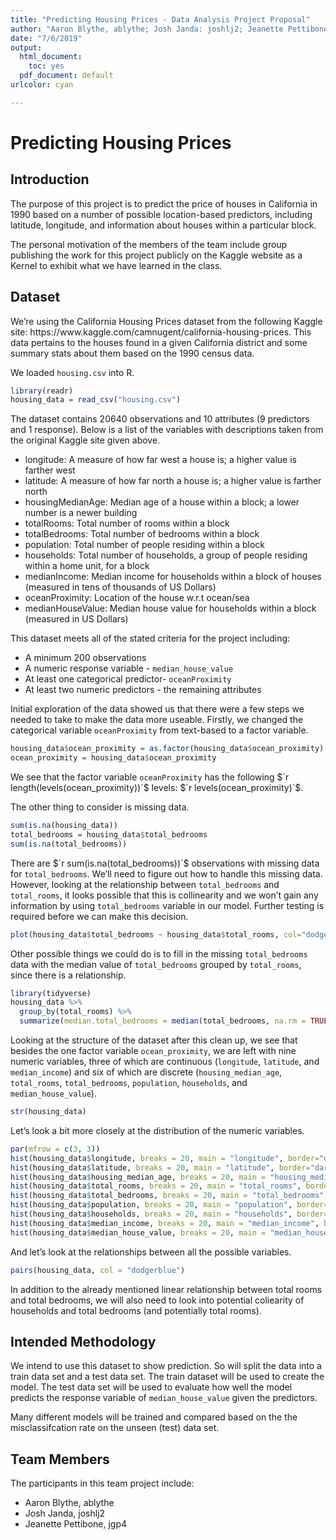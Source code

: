 ```yaml
---
title: "Predicting Housing Prices - Data Analysis Project Proposal"
author: "Aaron Blythe, ablythe; Josh Janda: joshlj2; Jeanette Pettibone, jgp4"
date: "7/6/2019"
output:
  html_document: 
    toc: yes
  pdf_document: default
urlcolor: cyan

---
```


# Predicting Housing Prices

## Introduction

The purpose of this project is to predict the price of houses in California in 1990 based on a number of possible location-based predictors, including latitude, longitude, and information about houses within a particular block.

The personal motivation of the members of the team include group publishing the work for this project publicly on the Kaggle website as a Kernel to exhibit what we have learned in the class.

## Dataset

We're using the California Housing Prices dataset from the following Kaggle site: https://www.kaggle.com/camnugent/california-housing-prices.  This data pertains to the houses found in a given California district and some summary stats about them based on the 1990 census data.  

We loaded `housing.csv` into R.

```r
library(readr)
housing_data = read_csv("housing.csv")
```

The dataset contains 20640 observations and 10 attributes (9 predictors and 1 response).  Below is a list of the variables with descriptions taken from the original Kaggle site given above.  

- longitude: A measure of how far west a house is; a higher value is farther west
- latitude: A measure of how far north a house is; a higher value is farther north
- housingMedianAge: Median age of a house within a block; a lower number is a newer building
- totalRooms: Total number of rooms within a block
- totalBedrooms: Total number of bedrooms within a block
- population: Total number of people residing within a block
- households: Total number of households, a group of people residing within a home unit, for a block
- medianIncome: Median income for households within a block of houses (measured in tens of thousands of US Dollars)
- oceanProximity: Location of the house w.r.t ocean/sea
- medianHouseValue: Median house value for households within a block (measured in US Dollars)

This dataset meets all of the stated criteria for the project including:

* A minimum 200 observations
* A numeric response variable - `median_house_value`
* At least one categorical predictor- `oceanProximity`
* At least two numeric predictors - the remaining attributes 

Initial exploration of the data showed us that there were a few steps we needed to take to make the data more useable.  Firstly, we changed the categorical variable `oceanProximity` from text-based to a factor variable.  

```r
housing_data$ocean_proximity = as.factor(housing_data$ocean_proximity)
ocean_proximity = housing_data$ocean_proximity
```

We see that the factor variable `oceanProximity` has the following $`r length(levels(ocean_proximity))`$ levels: $`r levels(ocean_proximity)`$.

The other thing to consider is missing data.

```r
sum(is.na(housing_data))
total_bedrooms = housing_data$total_bedrooms
sum(is.na(total_bedrooms))
```

There are $`r sum(is.na(total_bedrooms))`$ observations with missing data for `total_bedrooms`.  We'll need to figure out how to handle this missing data.  However, looking at the relationship between `total_bedrooms` and `total_rooms`, it looks possible that this is collinearity and we won't gain any information by using `total_bedrooms` variable in our model.  Further testing is required before we can make this decision.

```r
plot(housing_data$total_bedrooms ~ housing_data$total_rooms, col="dodgerblue")
```

Other possible things we could do is to fill in the missing `total_bedrooms` data with the median value of `total_bedrooms` grouped by `total_rooms`, since there is a relationship. 

```r
library(tidyverse)
housing_data %>% 
  group_by(total_rooms) %>% 
  summarize(median.total_bedrooms = median(total_bedrooms, na.rm = TRUE))
```

Looking at the structure of the dataset after this clean up, we see that besides the one factor variable `ocean_proximity`, we are left with nine numeric variables, three of which are continuous (`longitude`, `latitude`, and `median_income`) and six of which are discrete (`housing_median_age`, `total_rooms`, `total_bedrooms`, `population`, `households`, and `median_house_value`).

```r
str(housing_data)
```

Let's look a bit more closely at the distribution of the numeric variables.

```r
par(mfrow = c(3, 3))
hist(housing_data$longitude, breaks = 20, main = "longitude", border="darkorange", col="dodgerblue")
hist(housing_data$latitude, breaks = 20, main = "latitude", border="darkorange", col="dodgerblue")
hist(housing_data$housing_median_age, breaks = 20, main = "housing_median_age", border="darkorange", col="dodgerblue")
hist(housing_data$total_rooms, breaks = 20, main = "total_rooms", border="darkorange", col="dodgerblue")
hist(housing_data$total_bedrooms, breaks = 20, main = "total_bedrooms", border="darkorange", col="dodgerblue")
hist(housing_data$population, breaks = 20, main = "population", border="darkorange", col="dodgerblue")
hist(housing_data$households, breaks = 20, main = "households", border="darkorange", col="dodgerblue")
hist(housing_data$median_income, breaks = 20, main = "median_income", border="darkorange", col="dodgerblue")
hist(housing_data$median_house_value, breaks = 20, main = "median_house_value", border="darkorange", col="dodgerblue")
```

And let's look at the relationships between all the possible variables.

```r
pairs(housing_data, col = "dodgerblue")
```

In addition to the already mentioned linear relationship between total rooms and total bedrooms, we will also need to look into potential coliearity of households and total bedrooms (and potentially total rooms).

## Intended Methodology

We intend to use this dataset to show prediction. So will split the data into a train data set and a test data set. The train dataset will be used to create the model. The test data set will be used to evaluate how well the model predicts the response variable of `median_house_value` given the predictors.

Many different models will be trained and compared based on the the misclassifcation rate on the unseen (test) data set. 

## Team Members

The participants in this team project include:

- Aaron Blythe, ablythe
- Josh Janda, joshlj2
- Jeanette Pettibone, jgp4







